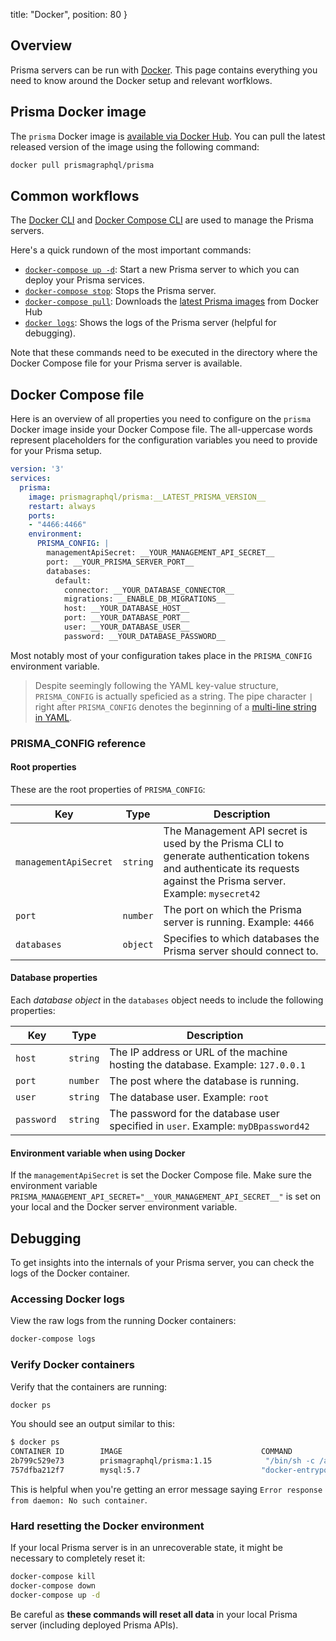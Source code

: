
  title: "Docker",
  position: 80
}

## Overview

Prisma servers can be run with [Docker](https://www.docker.com/). This page contains everything you need to know around the Docker setup and relevant worfklows.

## Prisma Docker image

The `prisma` Docker image is [available via Docker Hub](https://hub.docker.com/r/prismagraphql/prisma/). You can pull the latest released version of the image using the following command:

```bash
docker pull prismagraphql/prisma
```

## Common workflows

The [Docker CLI](https://docs.docker.com/engine/reference/commandline/cli) and [Docker Compose CLI](https://docs.docker.com/compose/reference/) are used to manage the Prisma servers.

Here's a quick rundown of the most important commands:

- [`docker-compose up -d`](https://docs.docker.com/compose/reference/up/): Start a new Prisma server to which you can deploy your Prisma services.
- [`docker-compose stop`](https://docs.docker.com/compose/reference/stop/): Stops the Prisma server.
- [`docker-compose pull`](https://docs.docker.com/compose/reference/pull/): Downloads the [latest Prisma images](https://hub.docker.com/r/prismagraphql/prisma/tags/) from Docker Hub
- [`docker logs`](https://docs.docker.com/compose/reference/logs/): Shows the logs of the Prisma server (helpful for debugging).

Note that these commands need to be executed in the directory where the Docker Compose file for your Prisma server is available.

## Docker Compose file

Here is an overview of all properties you need to configure on the `prisma` Docker image inside your Docker Compose file. The all-uppercase words represent placeholders for the configuration variables you need to provide for your Prisma setup.

```yml
version: '3'
services:
  prisma:
    image: prismagraphql/prisma:__LATEST_PRISMA_VERSION__
    restart: always
    ports:
    - "4466:4466"
    environment:
      PRISMA_CONFIG: |
        managementApiSecret: __YOUR_MANAGEMENT_API_SECRET__
        port: __YOUR_PRISMA_SERVER_PORT__
        databases:
          default:
            connector: __YOUR_DATABASE_CONNECTOR__
            migrations: __ENABLE_DB_MIGRATIONS__
            host: __YOUR_DATABASE_HOST__
            port: __YOUR_DATABASE_PORT__
            user: __YOUR_DATABASE_USER__
            password: __YOUR_DATABASE_PASSWORD__
```

Most notably most of your configuration takes place in the `PRISMA_CONFIG` environment variable.

> Despite seemingly following the YAML key-value structure, `PRISMA_CONFIG` is actually speficied as a string. The pipe character `|` right after `PRISMA_CONFIG` denotes the beginning of a [multi-line string in YAML](http://symfony.com/doc/current/components/yaml/yaml_format.html). 

### PRISMA_CONFIG reference

#### Root properties

These are the root properties of `PRISMA_CONFIG`:


| Key | Type | Description | 
| --- | --- | --- | 
| `managementApiSecret` | `string` | The Management API secret is used by the Prisma CLI to generate authentication tokens and authenticate its requests against the Prisma server. Example: `mysecret42`  | 
| `port` | `number` | The port on which the Prisma server is running. Example:  `4466` | 
| `databases` | `object` | Specifies to which databases the Prisma server should connect to. | 

#### Database properties

Each _database object_ in the `databases` object needs to include the following properties:

| Key | Type  | Description | 
| --- | --- | --- | 
| `host` | `string` | The IP address or URL of the machine hosting the database. Example: `127.0.0.1` |
| `port` | `number` | The post where the database is running. | 
| `user ` | `string` | The database user. Example: `root` | 
| `password ` | `string` | The password for the database user specified in `user`. Example: `myDBpassword42` | 

#### Environment variable when using Docker

If the `managementApiSecret` is set the Docker Compose file. Make sure the environment variable `PRISMA_MANAGEMENT_API_SECRET="__YOUR_MANAGEMENT_API_SECRET__"` is set on your local and the Docker server environment variable.

## Debugging

To get insights into the internals of your Prisma server, you can check the logs of the Docker container.

### Accessing Docker logs

View the raw logs from the running Docker containers:

```bash
docker-compose logs
```

### Verify Docker containers

Verify that the containers are running:

```bash
docker ps
```

You should see an output similar to this:

```bash
$ docker ps
CONTAINER ID        IMAGE                               COMMAND                  CREATED             STATUS              PORTS                    NAMES
2b799c529e73        prismagraphql/prisma:1.15            "/bin/sh -c /app/sta…"   17 hours ago        Up 7 hours          0.0.0.0:4466->4466/tcp   myapp_prisma_1
757dfba212f7        mysql:5.7                           "docker-entrypoint.s…"   17 hours ago        Up 7 hours          3306/tcp                 prisma-db
```

This is helpful when you're getting an error message saying `Error response from daemon: No such container`.

### Hard resetting the Docker environment

If your local Prisma server is in an unrecoverable state, it might be necessary to completely reset it:

```bash
docker-compose kill
docker-compose down
docker-compose up -d
```

<Warning>

Be careful as **these commands will reset all data** in your local Prisma server (including deployed Prisma APIs).

</Warning>
